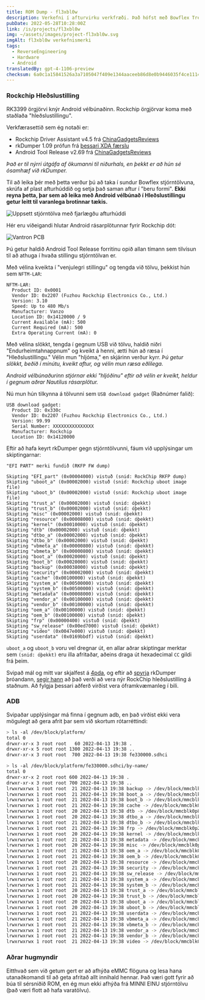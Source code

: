 ```yaml
---
title: ROM Dump - fl3xbl0w
description: Verkefni í afturvirku verkfræði. Það hófst með Bowflex Treadmill 22 en varð að lokum almenn fyrir hvaða Android vél sem seld er af Nautilus Inc. (Nautilus, Bowflex, Schwinn).
pubDate: 2022-05-28T10:28:00Z
link: /is/projects/fl3xbl0w
img: ~/assets/images/project-fl3xbl0w.svg
imgAlt: fl3xbl0w verkefnismerki
tags:
  - ReverseEngineering
  - Hardware
  - Android
translatedBy: gpt-4-1106-preview
checksum: 6a0c1a15841526a3a7105047f409e1344aaceeb86d8e0b9446035f4ce1114c35
---
```



### Rockchip Hleðslustilling

RK3399 örgjörvi knýr Android vélbúnaðinn. Rockchip örgjörvar koma með staðlaða "hleðslustillingu".

Verkfærasettið sem ég notaði er:

- Rockchip Driver Assistant v4.5 frá [ChinaGadgetsReviews](https://chinagadgetsreviews.com/?s=Rockchip+Driver+Assistant)
- rkDumper 1.09 prófun frá [þessari XDA færslu](https://forum.xda-developers.com/t/tool-rkdumper-utility-for-backup-firmware-of-rockchips-devices.2915363/page-9#post-84229591)
- Android Tool Release v2.69 frá [ChinaGadgetsReviews](https://chinagadgetsreviews.com/?s=android+tool+release)

_Það er til nýrri útgáfa af ökumanni til niðurhals, en þekkt er að hún sé ósamhæf við rkDumper._

Til að leika þér með þetta verður þú að taka í sundur Bowflex stjórntölvuna, skrúfa af plast afturhúddið og setja það saman aftur í "beru formi".
**Ekki reyna þetta, þar sem að leika með Android vélbúnað í Hleðslustillingu getur leitt til varanlega brotinnar tækis.**

<Image src={ConsoleMounted} alt="Uppsett stjórntölva með fjarlægðu afturhúddi" format="webp" />

Hér eru viðeigandi hlutar Android rásarplötunnar fyrir Rockchip dót:

<Image src={VantronPCB} alt="Vantron PCB" format="webp" />

Þú getur haldið Android Tool Release forritinu opið allan tímann sem tilvísun til að athuga í hvaða stillingu stjórntölvan er.

Með vélina kveikta í "venjulegri stillingu" og tengda við tölvu, þekkist hún sem `NFTM-LAR`:

```
NFTM-LAR:
  Product ID: 0x0001
  Vendor ID: 0x2207 (Fuzhou Rockchip Electronics Co., Ltd.)
  Version: 3.10
  Speed: Up to 480 Mb/s
  Manufacturer: Vanzo
  Location ID: 0x14120000 / 9
  Current Available (mA): 500
  Current Required (mA): 500
  Extra Operating Current (mA): 0
```

Með vélina slökkt, tengda í gegnum USB við tölvu, haldið niðri "Endurheimtahnappnum" og kveikt á henni, ætti hún að ræsa í "Hleðslustillingu." Vélin mun "hljóma," en skjárinn verður kyrr. _Þú getur slökkt, beðið í mínútu, kveikt aftur, og vélin mun ræsa eðlilega._

_Android vélbúnaðurinn stjórnar ekki "hljóðinu" eftir að vélin er kveikt, heldur í gegnum aðrar Nautilus rásarplötur._

Nú mun hún tilkynna á tölvunni sem `USB download gadget` (Raðnúmer falið):

```
USB download gadget:
  Product ID: 0x330c
  Vendor ID: 0x2207 (Fuzhou Rockchip Electronics Co., Ltd.)
  Version: 99.99
  Serial Number: XXXXXXXXXXXXXXX
  Manufacturer: Rockchip
  Location ID: 0x14120000
```

Eftir að hafa keyrt rkDumper gegn stjórntölvunni, fáum við upplýsingar um skiptingarnar:

```
"EFI PART" merki fundið (RKFP FW dump)

Skipting "EFI_part" (0x00004000) vistuð (snid: RockChip RKFP dump)
Skipting "uboot_a" (0x00002000) vistuð (snid: Rockchip uboot image file)
Skipting "uboot_b" (0x00002000) vistuð (snid: Rockchip uboot image file)
Skipting "trust_a" (0x00002000) vistuð (snid: óþekkt)
Skipting "trust_b" (0x00002000) vistuð (snid: óþekkt)
Skipting "misc" (0x00002000) vistuð (snid: óþekkt)
Skipting "resource" (0x00008000) vistuð (snid: óþekkt)
Skipting "kernel" (0x00010000) vistuð (snid: óþekkt)
Skipting "dtb" (0x00002000) vistuð (snid: óþekkt)
Skipting "dtbo_a" (0x00002000) vistuð (snid: óþekkt)
Skipting "dtbo_b" (0x00002000) vistuð (snid: óþekkt)
Skipting "vbmeta_a" (0x00000800) vistuð (snid: óþekkt)
Skipting "vbmeta_b" (0x00000800) vistuð (snid: óþekkt)
Skipting "boot_a" (0x00020000) vistuð (snid: óþekkt)
Skipting "boot_b" (0x00020000) vistuð (snid: óþekkt)
Skipting "backup" (0x00038000) vistuð (snid: óþekkt)
Skipting "security" (0x00002000) vistuð (snid: óþekkt)
Skipting "cache" (0x00100000) vistuð (snid: óþekkt)
Skipting "system_a" (0x00500000) vistuð (snid: óþekkt)
Skipting "system_b" (0x00500000) vistuð (snid: óþekkt)
Skipting "metadata" (0x00008000) vistuð (snid: óþekkt)
Skipting "vendor_a" (0x00100000) vistuð (snid: óþekkt)
Skipting "vendor_b" (0x00100000) vistuð (snid: óþekkt)
Skipting "oem_a" (0x00100000) vistuð (snid: óþekkt)
Skipting "oem_b" (0x00100000) vistuð (snid: óþekkt)
Skipting "frp" (0x00000400) vistuð (snid: óþekkt)
Skipting "sw_release" (0x00ed7000) vistuð (snid: óþekkt)
Skipting "video" (0x0047e000) vistuð (snid: óþekkt)
Skipting "userdata" (0x0169bbdf) vistuð (snid: óþekkt)
```

`uboot_a` og `uboot_b` voru vel dregnar út, en allar aðrar skiptingar merktar sem `(snid: óþekkt)` eru illa afritaðar, aðeins draga út hexadecimal `CC` gildi frá þeim.

Svipað mál og mitt var skjalfest á [4pda](https://4pda.to/forum/index.php?s=&showtopic=614530&view=findpost&p=102427030), og eftir að [spyrja](https://forum.xda-developers.com/t/tool-rkdumper-utility-for-backup-firmware-of-rockchips-devices.2915363/page-11#post-86678625) rkDumper þróandann, [segir hann](https://forum.xda-developers.com/t/tool-rkdumper-utility-for-backup-firmware-of-rockchips-devices.2915363/page-11#post-86687085) að það verði að vera nýr RockChip hleðslustilling á staðnum. Að fylgja þessari aðferð virðist vera óframkvæmanleg í bili.

### ADB

Svipaðar upplýsingar má finna í gegnum adb, en það virðist ekki vera mögulegt að gera afrit þar sem við skortum rótarréttindi:

```sh
> ls -al /dev/block/platform/
total 0
drwxr-xr-x 3 root root   60 2022-04-13 19:38 .
drwxr-xr-x 5 root root 1300 2022-04-13 19:38 ..
drwxr-xr-x 3 root root  700 2022-04-13 19:38 fe330000.sdhci
```

```sh
> ls -al /dev/block/platform/fe330000.sdhci/by-name/
total 0
drwxr-xr-x 2 root root 600 2022-04-13 19:38 .
drwxr-xr-x 3 root root 700 2022-04-13 19:38 ..
lrwxrwxrwx 1 root root  21 2022-04-13 19:38 backup -> /dev/block/mmcblk0p15
lrwxrwxrwx 1 root root  21 2022-04-13 19:38 boot_a -> /dev/block/mmcblk0p13
lrwxrwxrwx 1 root root  21 2022-04-13 19:38 boot_b -> /dev/block/mmcblk0p14
lrwxrwxrwx 1 root root  21 2022-04-13 19:38 cache -> /dev/block/mmcblk0p17
lrwxrwxrwx 1 root root  20 2022-04-13 19:38 dtb -> /dev/block/mmcblk0p8
lrwxrwxrwx 1 root root  20 2022-04-13 19:38 dtbo_a -> /dev/block/mmcblk0p9
lrwxrwxrwx 1 root root  21 2022-04-13 19:38 dtbo_b -> /dev/block/mmcblk0p10
lrwxrwxrwx 1 root root  21 2022-04-13 19:38 frp -> /dev/block/mmcblk0p25
lrwxrwxrwx 1 root root  20 2022-04-13 19:38 kernel -> /dev/block/mmcblk0p7
lrwxrwxrwx 1 root root  21 2022-04-13 19:38 metadata -> /dev/block/mmcblk0p20
lrwxrwxrwx 1 root root  20 2022-04-13 19:38 misc -> /dev/block/mmcblk0p5
lrwxrwxrwx 1 root root  21 2022-04-13 19:38 oem_a -> /dev/block/mmcblk0p23
lrwxrwxrwx 1 root root  21 2022-04-13 19:38 oem_b -> /dev/block/mmcblk0p24
lrwxrwxrwx 1 root root  20 2022-04-13 19:38 resource -> /dev/block/mmcblk0p6
lrwxrwxrwx 1 root root  21 2022-04-13 19:38 security -> /dev/block/mmcblk0p16
lrwxrwxrwx 1 root root  21 2022-04-13 19:38 sw_release -> /dev/block/mmcblk0p26
lrwxrwxrwx 1 root root  21 2022-04-13 19:38 system_a -> /dev/block/mmcblk0p18
lrwxrwxrwx 1 root root  21 2022-04-13 19:38 system_b -> /dev/block/mmcblk0p19
lrwxrwxrwx 1 root root  20 2022-04-13 19:38 trust_a -> /dev/block/mmcblk0p3
lrwxrwxrwx 1 root root  20 2022-04-13 19:38 trust_b -> /dev/block/mmcblk0p4
lrwxrwxrwx 1 root root  20 2022-04-13 19:38 uboot_a -> /dev/block/mmcblk0p1
lrwxrwxrwx 1 root root  20 2022-04-13 19:38 uboot_b -> /dev/block/mmcblk0p2
lrwxrwxrwx 1 root root  21 2022-04-13 19:38 userdata -> /dev/block/mmcblk0p28
lrwxrwxrwx 1 root root  21 2022-04-13 19:38 vbmeta_a -> /dev/block/mmcblk0p11
lrwxrwxrwx 1 root root  21 2022-04-13 19:38 vbmeta_b -> /dev/block/mmcblk0p12
lrwxrwxrwx 1 root root  21 2022-04-13 19:38 vendor_a -> /dev/block/mmcblk0p21
lrwxrwxrwx 1 root root  21 2022-04-13 19:38 vendor_b -> /dev/block/mmcblk0p22
lrwxrwxrwx 1 root root  21 2022-04-13 19:38 video -> /dev/block/mmcblk0p27
```

### Aðrar hugmyndir

Eitthvað sem við getum gert er að afhýða eMMC flöguna og lesa hana utanaðkomandi til að geta afritað allt innihald hennar. Það væri gott fyrir að búa til sérsniðið ROM, en ég mun ekki afhýða frá MINNI EINU stjórntölvu (það væri flott að hafa varatölvu).
